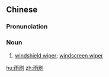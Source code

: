 ==Chinese==
{{zh-forms}}

===Pronunciation===
{{zh-pron
|m=yǔshuā
|cat=n
}}

===Noun===
{{zh-noun}}

# [[windshield wiper]]; [[windscreen wiper]]

[[hu:雨刷]]
[[zh:雨刷]]